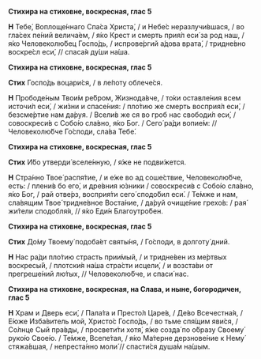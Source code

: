 **Стихира на стиховне, воскресная, глас 5**

**Н** Тебе́, Воплоще́ннаго Спа́са Христа́, / и Небе́с неразлучи́вшася, / во гла́сех пе́ний велича́ем, / я́ко Крест и смерть прия́л еси́ за род наш, / я́ко Человеколю́бец Госпо́дь, / испрове́ргий а́дова врата́, / тридне́вно воскре́сл еси́, // спаса́я ду́ши на́ша.

**Стихира на стиховне, воскресная, глас 5**

**Стих** Госпо́дь воцари́ся, / в ле́поту облече́ся.

**Н** Прободе́ным Твои́м ре́бром, Жизнода́вче, / то́ки оставле́ния всем источи́л еси́, / жи́зни и спасе́ния: / пло́тию же смерть восприя́л еси́, / безсме́ртие нам да́руя. / Всели́в же ся во гроб нас свободи́л еси́, / совоскреси́в с Собо́ю сла́вно, я́ко Бог. / Сего́ ра́ди вопие́м: // Человеколю́бче Го́споди, сла́ва Тебе́.

**Стихира на стиховне, воскресная, глас 5**

**Стих** И́бо утверди́ вселе́нную, / я́же не подви́жется.

**Н** Стра́нно Твое́ распя́тие, / и е́же во ад соше́ствие, Человеколю́бче, есть: / плени́в бо его́, и дре́вния ю́зники / совоскреси́в с Собо́ю сла́вно, я́ко Бог, / рай отве́рз, восприя́ти сего́ сподо́бил еси́. / Те́мже и нам, сла́вящим Твое́ тридне́вное Воста́ние, / да́руй очище́ние грехо́в: / рая́ жи́тели сподобля́я, // я́ко Еди́н Благоутро́бен.

**Стихира на стиховне, воскресная, глас 5**

**Стих** До́му Твоему́ подоба́ет святы́ня, / Го́споди, в долготу́ дний.

**Н** Нас ра́ди пло́тию страсть прии́мый, / и тридне́вен из ме́ртвых воскресы́й, / плотски́я на́ша стра́сти исцели́, / и возста́ви от прегреше́ний лю́тых, // Человеколю́бче, и спаси́ нас.

**Стихира на стиховне, воскресная, на Слава, и ныне, богородичен, глас 5**

**Н** Храм и Дверь еси́, / Пала́та и Престо́л Царе́в, / Де́во Всечестна́я, / Е́юже Изба́витель мой, Христо́с Госпо́дь, / во тьме спя́щим яви́ся, / Со́лнце Сый пра́вды, / просвети́ти хотя́, я́же созда́ по о́бразу Своему́ руко́ю Свое́ю. / Те́мже, Всепе́тая, / я́ко Ма́терне дерзнове́ние к Нему́ стяжа́вшая, / непреста́нно моли́ // спасти́ся душа́м на́шым.
